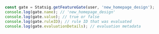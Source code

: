 ```javascript
const gate = Statsig.getFeatureGate(user, 'new_homepage_design');
console.log(gate.name); // 'new_homepage_design'
console.log(gate.value); // true or false
console.log(gate.ruleID); // rule ID that was evaluated
console.log(gate.evaluationDetails); // evaluation metadata
```


